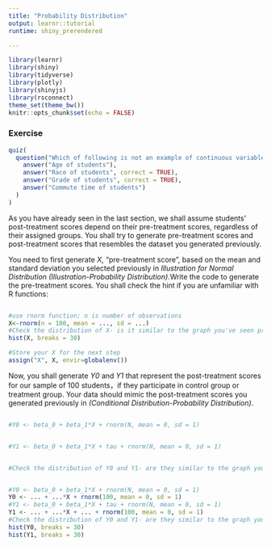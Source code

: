 ```yaml
---
title: "Probability Distribution"
output: learnr::tutorial
runtime: shiny_prerendered

---
```


```r
library(learnr)
library(shiny)
library(tidyverse)
library(plotly)
library(shinyjs)
library(rsconnect)
theme_set(theme_bw())
knitr::opts_chunk$set(echo = FALSE)
```
### Exercise


```r
quiz(
  question("Which of following is not an example of continuous variable  :",
    answer("Age of students"),
    answer("Race of students", correct = TRUE),
    answer("Grade of students", correct = TRUE),
    answer("Commute time of students")
  )
)
```

As you have already seen in the last section, we shall assume students' post-treatment scores depend on their pre-treatment scores, regardless of their assigned groups. You shall try to generate pre-treatment scores and post-treatment scores that resembles the dataset you generated previously.

You need to first generate *X*, "pre-treatment score", based on the mean and standard deviation you selected previously in *Illustration for Normal Distribution (Illustration-Probability Distribution)*.Write the code to generate the pre-treatment scores. You shall check the hint if you are unfamiliar with R functions:

```r

```

```r
#use rnorm function; n is number of observations
X<-rnorm(n = 100, mean = ..., sd = ...)
#Check the distribution of X- is it similar to the graph you've seen previously?
hist(X, breaks = 30)

#Store your X for the next step
assign("X", X, envir=globalenv())

```


Now, you shall generate *Y0* and *Y1* that represent the post-treatment scores for our sample of 100 students，if they participate in control group or treatment group. Your data should mimic the post-treatment scores you generated previously in *(Conditional Distribution-Probability Distribution)*.       

```r

```


```r
#Y0 <- beta_0 + beta_1*X + rnorm(N, mean = 0, sd = 1)        


#Y1 <- beta_0 + beta_1*X + tau + rnorm(N, mean = 0, sd = 1)


#Check the distribution of Y0 and Y1- are they similar to the graph you've seen previously?



```


```r
#Y0 <- beta_0 + beta_1*X + rnorm(N, mean = 0, sd = 1)        
Y0 <- ... + ...*X + rnorm(100, mean = 0, sd = 1)
#Y1 <- beta_0 + beta_1*X + tau + rnorm(N, mean = 0, sd = 1)
Y1 <- ... + ...*X + ... + rnorm(100, mean = 0, sd = 1)
#Check the distribution of Y0 and Y1- are they similar to the graph you've seen previously?
hist(Y0, breaks = 30)
hist(Y1, breaks = 30)
```


